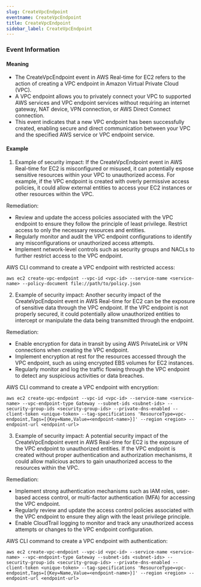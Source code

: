 ```yaml
--- 
slug: CreateVpcEndpoint
eventname: CreateVpcEndpoint
title: CreateVpcEndpoint
sidebar_label: CreateVpcEndpoint
---
```

                       


### Event Information

#### Meaning

- The CreateVpcEndpoint event in AWS Real-time for EC2 refers to the action of creating a VPC endpoint in Amazon Virtual Private Cloud (VPC).
- A VPC endpoint allows you to privately connect your VPC to supported AWS services and VPC endpoint services without requiring an internet gateway, NAT device, VPN connection, or AWS Direct Connect connection.
- This event indicates that a new VPC endpoint has been successfully created, enabling secure and direct communication between your VPC and the specified AWS service or VPC endpoint service.

#### Example

1. Example of security impact: If the CreateVpcEndpoint event in AWS Real-time for EC2 is misconfigured or misused, it can potentially expose sensitive resources within your VPC to unauthorized access. For example, if the VPC endpoint is created with overly permissive access policies, it could allow external entities to access your EC2 instances or other resources within the VPC.

Remediation:
- Review and update the access policies associated with the VPC endpoint to ensure they follow the principle of least privilege. Restrict access to only the necessary resources and entities.
- Regularly monitor and audit the VPC endpoint configurations to identify any misconfigurations or unauthorized access attempts.
- Implement network-level controls such as security groups and NACLs to further restrict access to the VPC endpoint.

AWS CLI command to create a VPC endpoint with restricted access:
```
aws ec2 create-vpc-endpoint --vpc-id <vpc-id> --service-name <service-name> --policy-document file://path/to/policy.json
```

2. Example of security impact: Another security impact of the CreateVpcEndpoint event in AWS Real-time for EC2 can be the exposure of sensitive data through the VPC endpoint. If the VPC endpoint is not properly secured, it could potentially allow unauthorized entities to intercept or manipulate the data being transmitted through the endpoint.

Remediation:
- Enable encryption for data in transit by using AWS PrivateLink or VPN connections when creating the VPC endpoint.
- Implement encryption at rest for the resources accessed through the VPC endpoint, such as using encrypted EBS volumes for EC2 instances.
- Regularly monitor and log the traffic flowing through the VPC endpoint to detect any suspicious activities or data breaches.

AWS CLI command to create a VPC endpoint with encryption:
```
aws ec2 create-vpc-endpoint --vpc-id <vpc-id> --service-name <service-name> --vpc-endpoint-type Gateway --subnet-ids <subnet-ids> --security-group-ids <security-group-ids> --private-dns-enabled --client-token <unique-token> --tag-specifications 'ResourceType=vpc-endpoint,Tags=[{Key=Name,Value=<endpoint-name>}]' --region <region> --endpoint-url <endpoint-url>
```

3. Example of security impact: A potential security impact of the CreateVpcEndpoint event in AWS Real-time for EC2 is the exposure of the VPC endpoint to unauthorized entities. If the VPC endpoint is created without proper authentication and authorization mechanisms, it could allow malicious actors to gain unauthorized access to the resources within the VPC.

Remediation:
- Implement strong authentication mechanisms such as IAM roles, user-based access control, or multi-factor authentication (MFA) for accessing the VPC endpoint.
- Regularly review and update the access control policies associated with the VPC endpoint to ensure they align with the least privilege principle.
- Enable CloudTrail logging to monitor and track any unauthorized access attempts or changes to the VPC endpoint configuration.

AWS CLI command to create a VPC endpoint with authentication:
```
aws ec2 create-vpc-endpoint --vpc-id <vpc-id> --service-name <service-name> --vpc-endpoint-type Gateway --subnet-ids <subnet-ids> --security-group-ids <security-group-ids> --private-dns-enabled --client-token <unique-token> --tag-specifications 'ResourceType=vpc-endpoint,Tags=[{Key=Name,Value=<endpoint-name>}]' --region <region> --endpoint-url <endpoint-url>
```

 